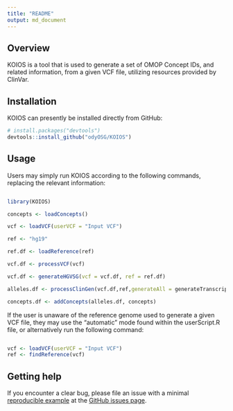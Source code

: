 ```yaml
---
title: "README"
output: md_document
---
```


<!-- README.md is generated from README.Rmd. Please edit that file -->

## Overview

KOIOS is a tool that is used to generate a set of OMOP Concept IDs, and related information, from a given VCF file, utilizing resources provided by ClinVar.


## Installation

KOIOS can presently be installed directly from GitHub:

```r
# install.packages("devtools")
devtools::install_github("odyOSG/KOIOS")
```

## Usage

Users may simply run KOIOS according to the following commands, replacing the relevant information:

```r

library(KOIOS)

concepts <- loadConcepts()

vcf <- loadVCF(userVCF = "Input VCF")

ref <- "hg19"

ref.df <- loadReference(ref)

vcf.df <- processVCF(vcf)

vcf.df <- generateHGVSG(vcf = vcf.df, ref = ref.df)

alleles.df <- processClinGen(vcf.df,ref,generateAll = generateTranscripts)

concepts.df <- addConcepts(alleles.df, concepts)


```

If the user is unaware of the reference genome used to generate a given VCF file, they may use the "automatic" mode found within the userScript.R file, or alternatively run the following command:

```r

vcf <- loadVCF(userVCF = "Input VCF")
ref <- findReference(vcf)

```

## Getting help

If you encounter a clear bug, please file an issue with a minimal [reproducible example](https://reprex.tidyverse.org/) at the  [GitHub issues page](https://github.com/OdyOSG/KOIOS/issues).

